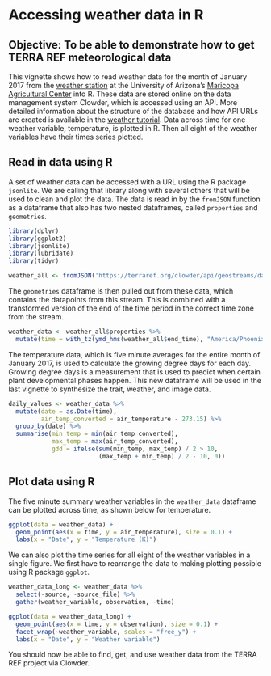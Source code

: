 # Accessing weather data in R

## Objective: To be able to demonstrate how to get TERRA REF meteorological data

This vignette shows how to read weather data for the month of January 2017 from the [weather station](https://cals-mac.arizona.edu/weather-station) at the University of Arizona's [Maricopa Agricultural Center](http://cals-mac.arizona.edu/) into R. 
These data are stored online on the data management system Clowder, which is accessed using an API. 
More detailed information about the structure of the database and how API URLs are created is available in the [weather tutorial](sensors/01-meteorological-data.Rmd).
Data across time for one weather variable, temperature, is plotted in R. 
Then all eight of the weather variables have their times series plotted. 


## Read in data using R

A set of weather data can be accessed with a URL using the R package `jsonlite`. 
We are calling that library along with several others that will be used to clean and plot the data. 
The data is read in by the `fromJSON` function as a dataframe that also has two nested dataframes, called `properties` and `geometries`. 

```r
library(dplyr)
library(ggplot2)
library(jsonlite)
library(lubridate)
library(tidyr)

weather_all <- fromJSON('https://terraref.org/clowder/api/geostreams/datapoints?stream_id=46431&since=2017-01-02&until=2017-01-31', flatten = FALSE)
```

The `geometries` dataframe is then pulled out from these data, which contains the datapoints from this stream. 
This is combined with a transformed version of the end of the time period in the correct time zone from the stream. 

```r
weather_data <- weather_all$properties %>% 
  mutate(time = with_tz(ymd_hms(weather_all$end_time), "America/Phoenix"))
```

The temperature data, which is five minute averages for the entire month of January 2017, is used to calculate the growing degree days for each day. 
Growing degree days is a measurement that is used to predict when certain plant developmental phases happen. 
This new dataframe will be used in the last vignette to synthesize the trait, weather, and image data. 

```r
daily_values <- weather_data %>% 
  mutate(date = as.Date(time), 
         air_temp_converted = air_temperature - 273.15) %>% 
  group_by(date) %>% 
  summarise(min_temp = min(air_temp_converted), 
            max_temp = max(air_temp_converted), 
            gdd = ifelse(sum(min_temp, max_temp) / 2 > 10, 
                         (max_temp + min_temp) / 2 - 10, 0))
```


## Plot data using R


The five minute summary weather variables in the `weather_data` dataframe can be plotted across time, as shown below for temperature.  

```r
ggplot(data = weather_data) +
  geom_point(aes(x = time, y = air_temperature), size = 0.1) +
  labs(x = "Date", y = "Temperature (K)")
```

We can also plot the time series for all eight of the weather variables in a single figure. 
We first have to rearrange the data to making plotting possible using R package `ggplot`. 

```r
weather_data_long <- weather_data %>% 
  select(-source, -source_file) %>% 
  gather(weather_variable, observation, -time)

ggplot(data = weather_data_long) +
  geom_point(aes(x = time, y = observation), size = 0.1) +
  facet_wrap(~weather_variable, scales = "free_y") +
  labs(x = "Date", y = "Weather variable")
```

You should now be able to find, get, and use weather data from the TERRA REF project via Clowder. 
